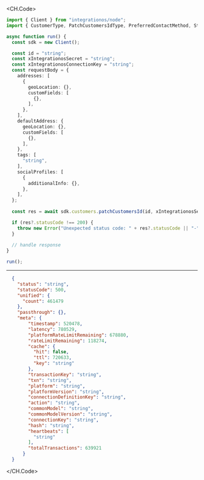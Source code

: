 
<CH.Code>
```typescript PatchCustomersId.ts
import { Client } from "integrationos/node";
import { CustomerType, PatchCustomersIdType, PreferredContactMethod, Status } from "integrationos/node/models/operations";

async function run() {
  const sdk = new Client();

  const id = "string";
  const xIntegrationosSecret = "string";
  const xIntegrationosConnectionKey = "string";
  const requestBody = {
    addresses: [
      {
        geoLocation: {},
        customFields: [
          {},
        ],
      },
    ],
    defaultAddress: {
      geoLocation: {},
      customFields: [
        {},
      ],
    },
    tags: [
      "string",
    ],
    socialProfiles: [
      {
        additionalInfo: {},
      },
    ],
  };
  
  const res = await sdk.customers.patchCustomersId(id, xIntegrationosSecret, xIntegrationosConnectionKey, requestBody);

  if (res?.statusCode !== 200) {
    throw new Error("Unexpected status code: " + res?.statusCode || "-");
  }
  
  // handle response
}

run();
```
---

```json Example Response
  {
    "status": "string",
    "statusCode": 500,
    "unified": {
      "count": 461479
    },
    "passthrough": {},
    "meta": {
        "timestamp": 520478,
        "latency": 780529,
        "platformRateLimitRemaining": 678880,
        "rateLimitRemaining": 118274,
        "cache": {
          "hit": false,
          "ttl": 720633,
          "key": "string"
        },
        "transactionKey": "string",
        "txn": "string",
        "platform": "string",
        "platformVersion": "string",
        "connectionDefinitionKey": "string",
        "action": "string",
        "commonModel": "string",
        "commonModelVersion": "string",
        "connectionKey": "string",
        "hash": "string",
        "heartbeats": [
          "string"
        ],
        "totalTransactions": 639921
      }
  }
```
</CH.Code>
